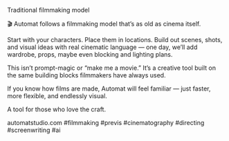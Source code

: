 
Traditional filmmaking model

🎬 Automat follows a filmmaking model that’s as old as cinema itself.

Start with your characters.
Place them in locations.
Build out scenes, shots, and visual ideas with real cinematic language — one day, we’ll add wardrobe, props, maybe even blocking and lighting plans.

This isn’t prompt-magic or “make me a movie.”
It’s a creative tool built on the same building blocks filmmakers have always used.

If you know how films are made, Automat will feel familiar — just faster, more flexible, and endlessly visual.

A tool for those who love the craft.

automatstudio.com
#filmmaking #previs #cinematography #directing #screenwriting #ai
